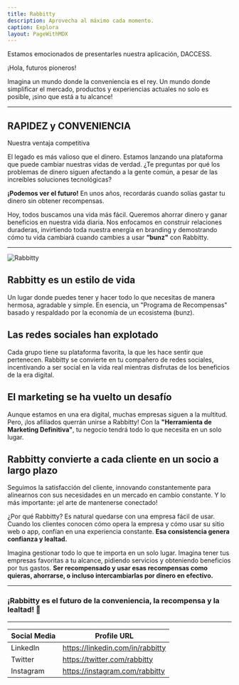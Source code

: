 ```yaml
---
title: Rabbitty
description: Aprovecha al máximo cada momento.
caption: Explora
layout: PageWithMDX
---
```



Estamos emocionados de presentarles nuestra aplicación, DACCESS.

¡Hola, futuros pioneros!

Imagina un mundo donde la conveniencia es el rey. Un mundo donde simplificar el mercado, productos y experiencias actuales no solo es posible, ¡sino que está a tu alcance!

---

## RAPIDEZ y CONVENIENCIA
Nuestra ventaja competitiva

El legado es más valioso que el dinero. Estamos lanzando una plataforma que puede cambiar nuestras vidas de verdad. ¿Te preguntas por qué los problemas de dinero siguen afectando a la gente común, a pesar de las increíbles soluciones tecnológicas?

**¡Podemos ver el futuro!** En unos años, recordarás cuando solías gastar tu dinero sin obtener recompensas.

Hoy, todos buscamos una vida más fácil. Queremos ahorrar dinero y ganar beneficios en nuestra vida diaria. Nos enfocamos en construir relaciones duraderas, invirtiendo toda nuestra energía en branding y demostrando cómo tu vida cambiará cuando cambies a usar **“bunz"** con Rabbitty.

---

<Image
  src="/assets/images/rabbittyscreens.png"
  alt="Rabbitty"
  width={846}
  height={1248}
/>

## Rabbitty es un estilo de vida

Un lugar donde puedes tener y hacer todo lo que necesitas de manera hermosa, agradable y simple. En esencia, un "Programa de Recompensas" basado y respaldado por la economía de un ecosistema (bunz).

## Las redes sociales han explotado

Cada grupo tiene su plataforma favorita, la que les hace sentir que pertenecen. Rabbitty se convierte en tu compañero de redes sociales, incentivando a ser social en la vida real mientras disfrutas de los beneficios de la era digital.

## El marketing se ha vuelto un desafío

Aunque estamos en una era digital, muchas empresas siguen a la multitud. Pero, ¡los afiliados querrán unirse a Rabbitty! Con la **"Herramienta de Marketing Definitiva"**, tu negocio tendrá todo lo que necesita en un solo lugar.

## Rabbitty convierte a cada cliente en un socio a largo plazo

Seguimos la satisfacción del cliente, innovando constantemente para alinearnos con sus necesidades en un mercado en cambio constante. Y lo más importante: ¡el arte de mantenerse conectado!

¿Por qué Rabbitty? Es natural quedarse con una empresa fácil de usar. Cuando los clientes conocen cómo opera la empresa y cómo usar su sitio web o app, confían en una experiencia constante. **Esa consistencia genera confianza y lealtad.**

Imagina gestionar todo lo que te importa en un solo lugar. Imagina tener tus empresas favoritas a tu alcance, pidiendo servicios y obteniendo beneficios por tus gastos. **Ser recompensado y usar esas recompensas como quieras, ahorrarse, o incluso intercambiarlas por dinero en efectivo.**

---

### ¡Rabbitty es el futuro de la conveniencia, la recompensa y la lealtad! 🚀

---


| Social Media | Profile URL                     |
| ------------ | ------------------------------- |
| LinkedIn     | https://linkedin.com/in/rabbitty |
| Twitter      | https://twitter.com/rabbitty     |
| Instagram    | https://instagram.com/rabbitty   |



